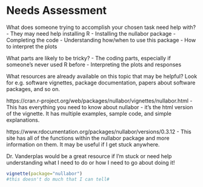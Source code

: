 # Needs Assessment {.appendix}

What does someone trying to accomplish your chosen task need help with? 
- They may need help installing R
- Installing the nullabor package 
- Completing the code
- Understanding how/when to use this package
- How to interpret the plots


What parts are likely to be tricky? 
- The coding parts, especially if someone's never used R before
- Interpreting the plots and responses


What resources are already available on this topic that may be helpful? Look for e.g. software vignettes, package documentation, papers about software packages, and so on.

https://cran.r-project.org/web/packages/nullabor/vignettes/nullabor.html
  - This has everything you need to know about nullabor - it's the html version of the vignette. It has multiple examples, sample code, and simple explanations. 
  
https://www.rdocumentation.org/packages/nullabor/versions/0.3.12
  - This site has all of the functions within the nullabor package and more information on them. It may be useful if I get stuck anywhere.
  
Dr. Vanderplas would be a great resource if I'm stuck or need help understanding what I need to do or how I need to go about doing it!

```R
vignette(package="nullabor")
#this doesn't do much that I can tell#
```